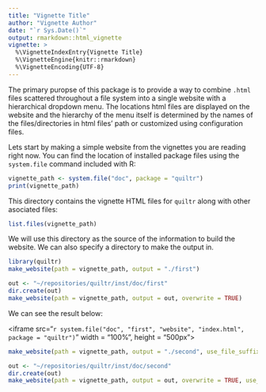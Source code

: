 ```yaml
---
title: "Vignette Title"
author: "Vignette Author"
date: "`r Sys.Date()`"
output: rmarkdown::html_vignette
vignette: >
  %\VignetteIndexEntry{Vignette Title}
  %\VignetteEngine{knitr::rmarkdown}
  %\VignetteEncoding{UTF-8}
---
```


The primary puropse of this package is to provide a way to combine `.html` files scattered throughout a file system into a single website with a hierarchical dropdown menu.
The locations html files are displayed on the website and the hierarchy of the menu itself is determined by the names of the files/directories in html files' path or customized using configuration files.

Lets start by making a simple website from the vignettes you are reading right now. 
You can find the location of installed package files using the `system.file` command included with R:

```r
vignette_path <- system.file("doc", package = "quiltr")
print(vignette_path)
```

This directory contains the vignette HTML files for `quiltr` along with other asociated files: 

```r
list.files(vignette_path)
```

We will use this directory as the source of the information to build the website. 
We can also specify a directory to make the output in. 

```r
library(quiltr)
make_website(path = vignette_path, output = "./first")
```

```r
out <- "~/repositories/quiltr/inst/doc/first"
dir.create(out)
make_website(path = vignette_path, output = out, overwrite = TRUE)
```


We can see the result below:

<iframe src="`r system.file("doc", "first", "website", "index.html", package = "quiltr")`" width = "100%", height = "500px">



```r
make_website(path = vignette_path, output = "./second", use_file_suffix = TRUE)
```

```r
out <- "~/repositories/quiltr/inst/doc/second"
dir.create(out)
make_website(path = vignette_path, output = out, overwrite = TRUE, use_file_suffix = TRUE)
```

